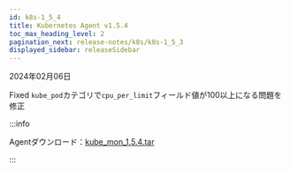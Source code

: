 ```yaml
---
id: k8s-1_5_4
title: Kubernetes Agent v1.5.4
toc_max_heading_level: 2
pagination_next: release-notes/k8s/k8s-1_5_3
displayed_sidebar: releaseSidebar
---
```


2024年02月06日

<Status>Fixed</Status> <code>kube_pod</code>カテゴリで<code>cpu_per_limit</code>フィールド値が100以上になる問題を修正

:::info

Agentダウンロード：[kube_mon_1.5.4.tar](https://repo.whatap.io/docker/kube_mon_1.5.4.tar)

:::
